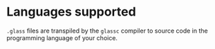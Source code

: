 
# Languages supported

`.glass` files are transpiled by the `glassc` compiler to source code in the programming language of your choice.

<Cards children={languages} />
